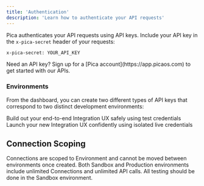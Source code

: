 ```yaml
---
title: 'Authentication'
description: 'Learn how to authenticate your API requests'
---
```


Pica authenticates your API requests using API keys. Include your API key in the `x-pica-secret` header of your requests:

```bash
x-pica-secret: YOUR_API_KEY
```

<Note>
  Need an API key? Sign up for a [Pica account](https://app.picaos.com) to get started with our APIs.
</Note>

### Environments

From the dashboard, you can create two different types of API keys that correspond to two distinct development environments:

<ResponseField name="Sandbox" type="environment">
  Build out your end-to-end Integration UX safely using test credentials
</ResponseField>

<ResponseField name="Production" type="environment">
  Launch your new Integration UX confidently using isolated live credentials
</ResponseField>

## Connection Scoping

Connections are scoped to Environment and cannot be moved between environments once created. Both Sandbox and Production environments include unlimited Connections and unlimited API calls. All testing should be done in the Sandbox environment.